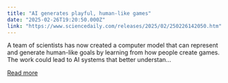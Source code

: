 ```yaml
---
title: "AI generates playful, human-like games"
date: "2025-02-26T19:20:50.000Z"
link: "https://www.sciencedaily.com/releases/2025/02/250226142050.htm"
---
```


A team of scientists has now created a computer model that can represent and generate human-like goals by learning from how people create games. The work could lead to AI systems that better understan...

[Read more](https://www.sciencedaily.com/releases/2025/02/250226142050.htm)
